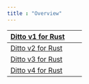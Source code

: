 ---
title : "Overview"
---


| [Ditto v1 for Rust](<./Release Notes/Ditto v1 for Rust.md>) |   |   |
| ----------------------------------------------------------- | - | - |
| [Ditto v2 for Rust](<./Release Notes/Ditto v2 for Rust.md>) |   |   |
| [Ditto v3 for Rust](<./Release Notes/Ditto v3 for Rust.md>) |   |   |
| [Ditto v4 for Rust](<./Release Notes/Ditto v4 for Rust.md>) |   |   |

